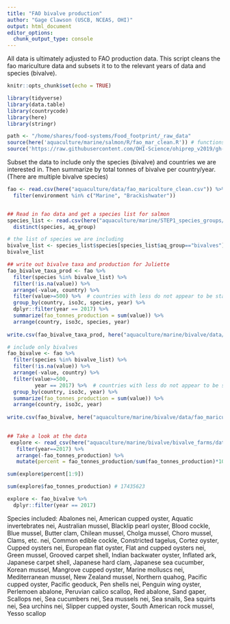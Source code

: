 ```yaml
---
title: "FAO bivalve production"
author: "Gage Clawson (USCB, NCEAS, OHI)"
output: html_document
editor_options: 
  chunk_output_type: console
---
```


All data is ultimately adjusted to FAO production data.  This script cleans the fao mariculture data and subsets it to to the relevant years of data and species (bivalve).

```r
knitr::opts_chunk$set(echo = TRUE)
```

```r

library(tidyverse)
library(data.table)
library(countrycode)
library(here)
library(stringr)

path <- "/home/shares/food-systems/Food_footprint/_raw_data"
source(here('aquaculture/marine/salmon/R/fao_mar_clean.R')) # functions specific to mariculture dealing with compound countries
source('https://raw.githubusercontent.com/OHI-Science/ohiprep_v2019/gh-pages/workflow/R/fao_fxn.R') # function for cleaning FAO files


```


Subset the data to include only the species (bivalve) and countries we are interested in. Then summarize by total tonnes of bivalve per country/year. (There are multiple bivalve species)

```r

fao <- read.csv(here("aquaculture/data/fao_mariculture_clean.csv")) %>%
  filter(environment %in% c("Marine", "Brackishwater"))


## Read in fao data and get a species list for salmon 
species_list <- read.csv(here("aquaculture/marine/STEP1_species_groups/int/marine_groups.csv"))  %>%
  distinct(species, aq_group)

# the list of species we are including
bivalve_list <- species_list$species[species_list$aq_group=="bivalves"]
bivalve_list

## write out bivalve taxa and production for Juliette
fao_bivalve_taxa_prod <- fao %>%
  filter(species %in% bivalve_list) %>%  
  filter(!is.na(value)) %>%
  arrange(-value, country) %>%
  filter(value>=500) %>%  # countries with less do not appear to be stable producers at this point
  group_by(country, iso3c, species, year) %>%
  dplyr::filter(year == 2017) %>%
  summarize(fao_tonnes_production = sum(value)) %>%
  arrange(country, iso3c, species, year) 
  
write.csv(fao_bivalve_taxa_prod, here("aquaculture/marine/bivalve/data/fao_mariculture_bivalve_taxa_production.csv"), row.names=FALSE)

# include only bivalves
fao_bivalve <- fao %>%
  filter(species %in% bivalve_list) %>%  
  filter(!is.na(value)) %>%
  arrange(-value, country) %>%
  filter(value>=500,
         year == 2017) %>%  # countries with less do not appear to be stable producers at this point
  group_by(country, iso3c, year) %>%
  summarize(fao_tonnes_production = sum(value)) %>%
  arrange(country, iso3c, year) 
 
write.csv(fao_bivalve, here("aquaculture/marine/bivalve/data/fao_mariculture_bivalve.csv"), row.names=FALSE)
        

## Take a look at the data
 explore <- read_csv(here("aquaculture/marine/bivalve/bivalve_farms/data/fao_mariculture_bivalve.csv")) %>%
   filter(year==2017) %>%
   arrange(-fao_tonnes_production) %>%
   mutate(percent = fao_tonnes_production/sum(fao_tonnes_production)*100)

sum(explore$percent[1:9])

sum(explore$fao_tonnes_production) # 17435623

explore <- fao_bivalve %>%
  dplyr::filter(year == 2017)
```

Species included: 
Abalones nei, American cupped oyster, Aquatic invertebrates nei, Australian mussel, Blacklip pearl oyster, Blood cockle, Blue mussel, Butter clam, Chilean mussel, Cholga mussel, Choro mussel, Clams, etc. nei, Common edible cockle, Constricted tagelus, Cortez oyster, Cupped oysters nei, European flat oyster, Flat and cupped oysters nei, Green mussel, Grooved carpet shell, Indian backwater oyster, Inflated ark, Japanese carpet shell, Japanese hard clam, Japanese sea cucumber, Korean mussel, Mangrove cupped oyster, Marine molluscs nei, Mediterranean mussel, New Zealand mussel, Northern quahog, Pacific cupped oyster, Pacific geoduck, Pen shells nei, Penguin wing oyster, Perlemoen abalone, Peruvian calico scallop, Red abalone, Sand gaper, Scallops nei, Sea cucumbers nei, Sea mussels nei, Sea snails, Sea squirts nei, Sea urchins nei, Slipper cupped oyster, South American rock mussel, Yesso scallop
